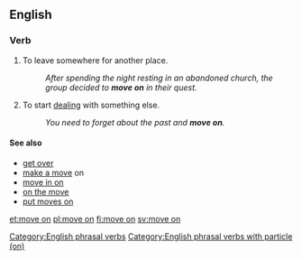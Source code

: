 ==English==

===Verb===
{{en-verb|inf=[[move]] [[on]]|moves on|moving on|moved on}}

# {{idiomatic|intransitive}} To leave somewhere for another place.
#: ''After spending the night resting in an abandoned church, the group decided to '''move on''' in their quest.''
# {{idiomatic|intransitive}} To start [[deal]]ing with something else. 
#: ''You need to forget about the past and '''move on'''.''

====See also====
* [[get over]]
* [[make a move]] on
* [[move in on]]
* [[on the move]]
* [[put moves on]]

[[Category:English phrasal verbs]]
[[Category:English phrasal verbs with particle (on)]]

[[et:move on]]
[[pl:move on]]
[[fi:move on]]
[[sv:move on]]
